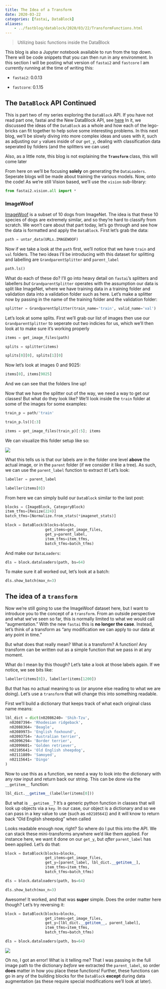 ```yaml
---
title: The Idea of a Transform
date: 2020-03-22
categories: [fastai, DataBlock]
aliases:
    - ../fastblog/datablock/2020/03/22/TransformFunctions.html
---
```


> Utilizing basic functions inside the DataBlock

::: {.callout-note appearance="simple"}
This blog is also a Jupyter notebook available to run from the top down. There will be code snippets that you can then run in any environment. In this section I will be posting what version of `fastai2` and `fastcore` I am currently running at the time of writing this:

* `fastai2`: 0.0.13

* `fastcore`: 0.1.15
:::

## The `DataBlock` API Continued 

This is part two of my series exploring the `DataBlock` API. If you have not read part one, fastai and the New DataBlock API, see [here](https://muellerzr.github.io/fastblog/datablock/2020/03/21/DataBlockAPI.html) In it, we discussed the ideas of the `DataBlock` as a whole and how each of the lego-bricks can fit together to help solve some interesting problems. In this next blog, we'll be slowly diving into more complex ideas and uses with it, such as adjusting our `y` values inside of our `get_y`, dealing with classification data seperated by folders (and the splitters we can use)

Also, as a little note, this blog is not explaining the **`Transform`** class, this will come later

From here on we'll be focusing **solely** on generating the `DataLoaders`. Seperate blogs will be made about training the various models. Now, onto the code! As we're still Vision based, we'll use the `vision` sub-library:

```python
from fastai2.vision.all import *
```

### ImageWoof

[ImageWoof](https://github.com/fastai/imagenette) is a subset of 10 dogs from ImageNet. The idea is that these 10 species of dogs are extremely similar, and so they're hard to classify from scratch. We won't care about that part today, let's go through and see how the data is formatted and apply the `DataBlock`. First let's grab the data:

```python
path = untar_data(URLs.IMAGEWOOF)
```

Now if we take a look at the `path` first, we'll notice that we have `train` and `val` folders. The two ideas I'll be introducing with this dataset for splitting and labelling are `GrandparentSplitter` and `parent_label`

```python
path.ls()
```

What do each of these do? I'll go into heavy detail on `fastai`'s splitters and labellers *but* `GrandparentSplitter` operates with the assumption our data is split like ImageNet, where we have training data in a training folder and validation data into a validation folder such as here. Let's make a splitter now by passing in the name of the training folder and the validation folder:

```python
splitter = GrandparentSplitter(train_name='train', valid_name='val')
```

Let's look at some splits. First we'll grab our list of images then use our `GrandparentSplitter` to seperate out two indicies for us, which we'll then look at to make sure it's working properly

```python
items = get_image_files(path)
```

```python
splits = splitter(items)
```

```python
splits[0][0], splits[1][0]
```

Now let's look at images 0 and 9025:

```python
items[0], items[9025]
```

And we can see that the folders line up!

Now that we have the splitter out of the way, we need a way to get our classes! But what do they look like? We'll look inside the `train` folder at some of the images for some examples:

```python
train_p = path/'train'
```

```python
train_p.ls()[:3]
```

```python
items = get_image_files(train_p)[:5]; items
```

We can visualize this folder setup like so:

![](media/blog/TransformFunctions/01.png)

What this tells us is that our labels are in the folder one level **above** the actual image, or in the `parent` folder (if we consider it like a tree). As such, we can use the `parent_label` function to extract it! Let's look:

```python
labeller = parent_label
```

```python
labeller(items[0])
```

From here we can simply build our `DataBlock` similar to the last post:

```python
blocks = (ImageBlock, CategoryBlock)
item_tfms=[Resize(224)]
batch_tfms=[Normalize.from_stats(*imagenet_stats)]
```

```python
block = DataBlock(blocks=blocks,
                  get_items=get_image_files,
                  get_y=parent_label,
                  item_tfms=item_tfms,
                  batch_tfms=batch_tfms)
```

And make our `DataLoaders`:

```python
dls = block.dataloaders(path, bs=64)
```

To make sure it all worked out, let's look at a batch:

```python
dls.show_batch(max_n=3)
```

## The idea of a `transform`

Now we're still going to use the ImageWoof dataset here, but I want to introduce you to the concept of a `transform`. From an outside perspective and what we've seen so far, this is normally limited to what we would call "augmentation." With the new `fastai` this is **no longer the case**. Instead, let's think of a transform as "any modification we can apply to our data at any point in time." 

But what does that really mean? What *is* a transform? A function! Any transform can be written out as a simple function that we pass in at any moment. 

What do I mean by this though? Let's take a look at those labels again. If we notice, we see bits like:

```python
labeller(items[0]), labeller(items[1200])
```

But that has no actual meaning to us (or anyone else reading to what we are doing). Let's use a `transform` that will change this into something readable. 

First we'll build a dictionary that keeps track of what each original class name means:

```python
lbl_dict = dict(n02086240= 'Shih-Tzu',
  n02087394= 'Rhodesian ridgeback',
  n02088364= 'Beagle',
  n02089973= 'English foxhound',
  n02093754= 'Australian terrier',
  n02096294= 'Border terrier',
  n02099601= 'Golden retriever',
  n02105641= 'Old English sheepdog',
  n02111889= 'Samoyed',
  n02115641= 'Dingo'
)
```

Now to use this as a function, we need a way to look into the dictionary with any *raw* input and return back our string. This can be done via the `__getitem__` function:

```python
lbl_dict.__getitem__(labeller(items[0]))
```

But what is `__getitem__`? It's a generic python function in classes that will look up objects via a `key`. In our case, our object is a dictionary and so we can pass in a key value to use (such as `n02105641`) and it will know to return back "Old English sheepdog" when called

Looks readable enough now, right? So where do I put this into the API. We can stack these mini-transforms anywhere we'd like them applied. For instance here, we want it done on our `get_y`, but *after* `parent_label` has been applied. Let's do that:

```python
block = DataBlock(blocks=blocks,
                  get_items=get_image_files,
                  get_y=[parent_label, lbl_dict.__getitem__],
                  item_tfms=item_tfms,
                  batch_tfms=batch_tfms)
```

```python
dls = block.dataloaders(path, bs=64)
```

```python
dls.show_batch(max_n=3)
```

Awesome! It worked, and that was **super** simple. Does the order matter here though? Let's try reversing it:

```python
block = DataBlock(blocks=blocks,
                  get_items=get_image_files,
                  get_y=[lbl_dict.__getitem__, parent_label],
                  item_tfms=item_tfms,
                  batch_tfms=batch_tfms)
```

```python
dls = block.dataloaders(path, bs=64)
```

![](media/blog/TransformFunctions/02.png)

Oh no, I got an error! What is it telling me? That I was passing in the full image path to the dictionary *before* we extracted the `parent_label`, so order **does** matter in how you place these functions! Further, these functions can go in any of the building blocks for the `DataBlock` **except** during data augmentation (as these require special modifications we'll look at later). 

